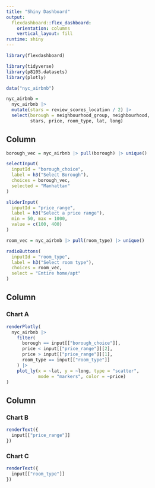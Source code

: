 ```yaml
---
title: "Shiny Dashboard"
output: 
  flexdashboard::flex_dashboard:
    orientation: columns
    vertical_layout: fill
runtime: shiny
---
```


```r
library(flexdashboard)

library(tidyverse)
library(p8105.datasets)
library(plotly)

data("nyc_airbnb")

nyc_airbnb =
  nyc_airbnb |> 
  mutate(stars = review_scores_location / 2) |> 
  select(borough = neighbourhood_group, neighbourhood, 
         stars, price, room_type, lat, long)
```

Column {.sidebar}
-----------------------------------------------------------------------

```r
borough_vec = nyc_airbnb |> pull(borough) |> unique()

selectInput(
  inputId = "borough_choice",
  label = h3("Select Borough"),
  choices = borough_vec,
  selected = "Manhattan"
)

sliderInput(
  inputId = "price_range",
  label = h3("Select a price range"),
  min = 50, max = 1000,
  value = c(100, 400)
)

room_vec = nyc_airbnb |> pull(room_type) |> unique()

radioButtons(
  inputId = "room_type",
  label = h3("Select room type"),
  choices = room_vec,
  select = "Entire home/apt"
)
```

Column {data-width=650}
-----------------------------------------------------------------------

### Chart A

```r
renderPlotly(
  nyc_airbnb |> 
    filter(
      borough == input[["borough_choice"]],
      price < input[["price_range"]][2],
      price > input[["price_range"]][1],
      room_type == input[["room_type"]]
    ) |> 
    plot_ly(x = ~lat, y = ~long, type = "scatter", 
            mode = "markers", color = ~price)
)
```

Column {data-width=350}
-----------------------------------------------------------------------

### Chart B

```r
renderText({
  input[["price_range"]]
})
```

### Chart C

```r
renderText({
  input[["room_type"]]
})
```

